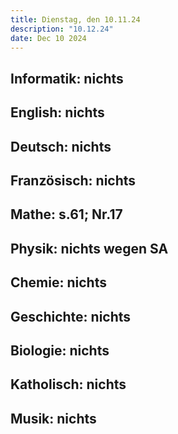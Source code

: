 ```yaml
---
title: Dienstag, den 10.11.24
description: "10.12.24"
date: Dec 10 2024
---
```


## Informatik: nichts
## English: nichts
## Deutsch: nichts
## Französisch: nichts
## Mathe: s.61; Nr.17
## Physik: nichts wegen SA
## Chemie: nichts
## Geschichte: nichts
## Biologie: nichts
## Katholisch: nichts
## Musik: nichts